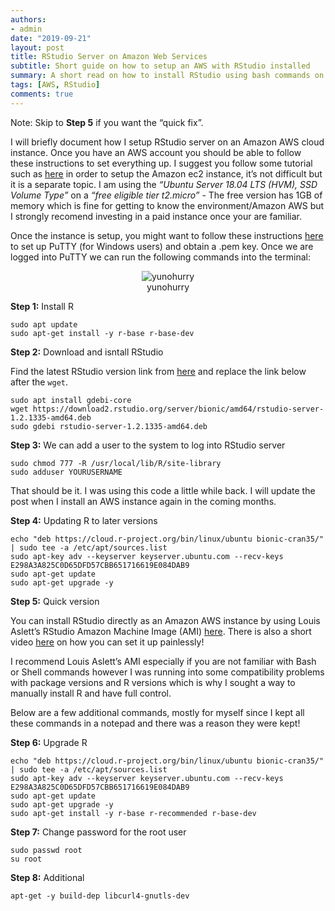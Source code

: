 ```yaml
---
authors:
- admin
date: "2019-09-21"
layout: post
title: RStudio Server on Amazon Web Services
subtitle: Short guide on how to setup an AWS with RStudio installed
summary: A short read on how to install RStudio using bash commands on an Amazon AWS instance.
tags: [AWS, RStudio]
comments: true
---
```


Note: Skip to **Step 5** if you want the "quick fix".

I will briefly document how I setup RStudio server on an Amazon AWS cloud instance. Once you have an AWS account you should be able to follow these instructions to set everything up. I suggest you follow some tutorial such as [here](https://www.guru99.com/creating-amazon-ec2-instance.html) in order to setup the Amazon ec2 instance, it's not difficult but it is a separate topic. I am using the *"Ubuntu Server 18.04 LTS (HVM), SSD Volume Type"* on a *"free eligible tier t2.micro"* - The free version has 1GB of memory which is fine for getting to know the environment/Amazon AWS but I strongly recomend investing in a paid instance once your are familiar.

Once the instance is setup, you might want to follow these instructions [here](https://docs.aws.amazon.com/AWSEC2/latest/UserGuide/putty.html) to set up PuTTY (for Windows users) and obtain a .pem key. Once we are logged into PuTTY we can run the following commands into the terminal:

<center>
![yunohurry](y_u_no_hurry_up.jpg)
</center>

**Step 1:** Install R

~~~
sudo apt update
sudo apt-get install -y r-base r-base-dev
~~~

**Step 2:**  Download and isntall RStudio

Find the latest RStudio version link from [here](https://www.rstudio.com/products/rstudio/download/#download) and replace the link below after the `wget`.

~~~
sudo apt install gdebi-core
wget https://download2.rstudio.org/server/bionic/amd64/rstudio-server-1.2.1335-amd64.deb
sudo gdebi rstudio-server-1.2.1335-amd64.deb
~~~

**Step 3:** We can add a user to the system to log into RStudio server

~~~
sudo chmod 777 -R /usr/local/lib/R/site-library
sudo adduser YOURUSERNAME
~~~

That should be it. I was using this code a little while back. I will update the post when I install an AWS instance again in the coming months.

**Step 4:** Updating R to later versions

~~~
echo "deb https://cloud.r-project.org/bin/linux/ubuntu bionic-cran35/" | sudo tee -a /etc/apt/sources.list
sudo apt-key adv --keyserver keyserver.ubuntu.com --recv-keys E298A3A825C0D65DFD57CBB651716619E084DAB9
sudo apt-get update
sudo apt-get upgrade -y
~~~

**Step 5:** Quick version

You can install RStudio directly as an Amazon AWS instance by using Louis Aslett's RStudio Amazon Machine Image (AMI) [here](http://www.louisaslett.com/RStudio_AMI/). There is also a short video [here](http://www.louisaslett.com/RStudio_AMI/video_guide.html) on how you can set it up painlessly!

I recommend Louis Aslett's AMI especially if you are not familiar with Bash or Shell commands however I was running into some compatibility problems with package versions and R versions which is why I sought a way to manually install R and have full control.

Below are a few additional commands, mostly for myself since I kept all these commands in a notepad and there was a reason they were kept!

**Step 6:** Upgrade R

~~~
echo "deb https://cloud.r-project.org/bin/linux/ubuntu bionic-cran35/" | sudo tee -a /etc/apt/sources.list
sudo apt-key adv --keyserver keyserver.ubuntu.com --recv-keys E298A3A825C0D65DFD57CBB651716619E084DAB9
sudo apt-get update
sudo apt-get upgrade -y
sudo apt-get install -y r-base r-recommended r-base-dev
~~~

**Step 7:** Change password for the root user

~~~
sudo passwd root
su root
~~~


**Step 8:** Additional

~~~
apt-get -y build-dep libcurl4-gnutls-dev
~~~